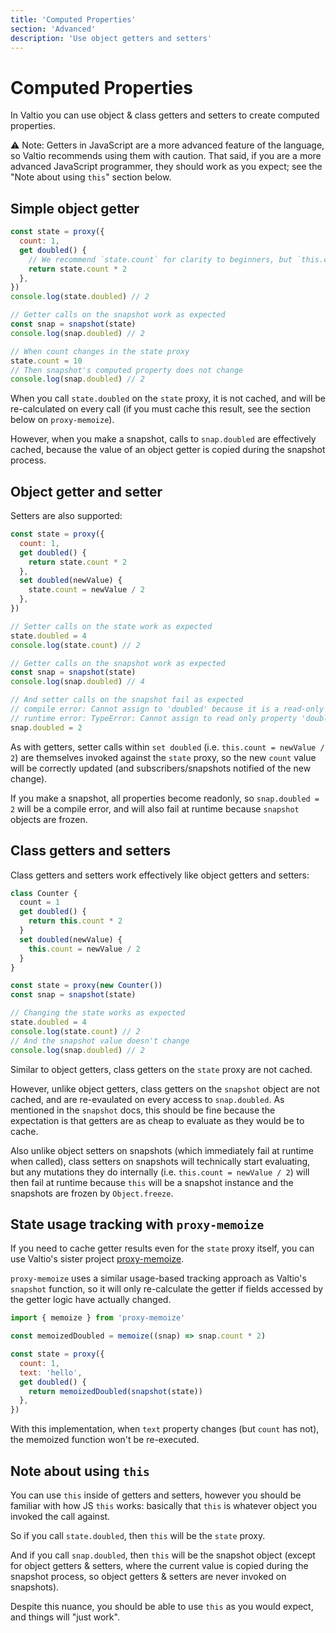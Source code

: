 ```yaml
---
title: 'Computed Properties'
section: 'Advanced'
description: 'Use object getters and setters'
---
```


# Computed Properties

In Valtio you can use object & class getters and setters to create computed properties.

⚠️ Note: Getters in JavaScript are a more advanced feature of the language, so Valtio recommends using them with caution. That said, if you are a more advanced JavaScript programmer, they should work as you expect; see the "Note about using `this`" section below.

## Simple object getter

```js
const state = proxy({
  count: 1,
  get doubled() {
    // We recommend `state.count` for clarity to beginners, but `this.count` works too
    return state.count * 2
  },
})
console.log(state.doubled) // 2

// Getter calls on the snapshot work as expected
const snap = snapshot(state)
console.log(snap.doubled) // 2

// When count changes in the state proxy
state.count = 10
// Then snapshot's computed property does not change
console.log(snap.doubled) // 2
```

When you call `state.doubled` on the `state` proxy, it is not cached, and will be re-calculated on every call (if you must cache this result, see the section below on `proxy-memoize`).

However, when you make a snapshot, calls to `snap.doubled` are effectively cached, because the value of an object getter is copied during the snapshot process.

## Object getter and setter

Setters are also supported:

```js
const state = proxy({
  count: 1,
  get doubled() {
    return state.count * 2
  },
  set doubled(newValue) {
    state.count = newValue / 2
  },
})

// Setter calls on the state work as expected
state.doubled = 4
console.log(state.count) // 2

// Getter calls on the snapshot work as expected
const snap = snapshot(state)
console.log(snap.doubled) // 4

// And setter calls on the snapshot fail as expected
// compile error: Cannot assign to 'doubled' because it is a read-only property.
// runtime error: TypeError: Cannot assign to read only property 'doubled' of object '#<Object>'
snap.doubled = 2
```

As with getters, setter calls within `set doubled` (i.e. `this.count = newValue / 2`) are themselves invoked against the `state` proxy, so the new `count` value will be correctly updated (and subscribers/snapshots notified of the new change).

If you make a snapshot, all properties become readonly, so `snap.doubled = 2` will be a compile error, and will also fail at runtime because `snapshot` objects are frozen.

## Class getters and setters

Class getters and setters work effectively like object getters and setters:

```js
class Counter {
  count = 1
  get doubled() {
    return this.count * 2
  }
  set doubled(newValue) {
    this.count = newValue / 2
  }
}

const state = proxy(new Counter())
const snap = snapshot(state)

// Changing the state works as expected
state.doubled = 4
console.log(state.count) // 2
// And the snapshot value doesn't change
console.log(snap.doubled) // 2
```

Similar to object getters, class getters on the `state` proxy are not cached.

However, unlike object getters, class getters on the `snapshot` object are not cached, and are re-evaulated on every access to `snap.doubled`. As mentioned in the `snapshot` docs, this should be fine because the expectation is that getters are as cheap to evaluate as they would be to cache.

Also unlike object setters on snapshots (which immediately fail at runtime when called), class setters on snapshots will technically start evaluating, but any mutations they do internally (i.e. `this.count = newValue / 2`) will then fail at runtime because `this` will be a snapshot instance and the snapshots are frozen by `Object.freeze`.

## State usage tracking with `proxy-memoize`

If you need to cache getter results even for the `state` proxy itself, you can use Valtio's sister project [proxy-memoize](https://github.com/dai-shi/proxy-memoize).

`proxy-memoize` uses a similar usage-based tracking approach as Valtio's `snapshot` function, so it will only re-calculate the getter if fields accessed by the getter logic have actually changed.

```js
import { memoize } from 'proxy-memoize'

const memoizedDoubled = memoize((snap) => snap.count * 2)

const state = proxy({
  count: 1,
  text: 'hello',
  get doubled() {
    return memoizedDoubled(snapshot(state))
  },
})
```

With this implementation, when `text` property changes (but `count` has not), the memoized function won't be re-executed.

## Note about using `this`

You can use `this` inside of getters and setters, however you should be familiar with how JS `this` works: basically that `this` is whatever object you invoked the call against.

So if you call `state.doubled`, then `this` will be the `state` proxy.

And if you call `snap.doubled`, then `this` will be the snapshot object (except for object getters & setters, where the current value is copied during the snapshot process, so object getters & setters are never invoked on snapshots).

Despite this nuance, you should be able to use `this` as you would expect, and things will "just work".
